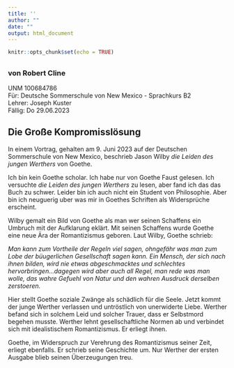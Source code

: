 ```yaml
---
title: ''
author: ""
date: ""
output: html_document
---
```


```r
knitr::opts_chunk$set(echo = TRUE)
```

## 
### von Robert Cline
UNM 100684786  
F&uuml;r:  Deutsche Sommerschule von New Mexico - Sprachkurs B2    
Lehrer:  Joseph Kuster  
F&auml;llig:  Do 29.06.2023  

## Die Große Kompromisslösung 

In einem Vortrag, gehalten am 9. Juni 2023 auf der Deutschen Sommerschule von New Mexico, beschrieb Jason Wilby *die Leiden des jungen Werthers* von Goethe. 

Ich bin kein Goethe scholar.  Ich habe nur von Goethe Faust gelesen.  Ich versuchte *die Leiden des jungen Werthers* zu lesen, aber fand ich das das Buch zu schwer.  Leider bin ich auch nicht ein Student von Philosophie.  Aber bin ich neuguerig uber was mir in Goethes Schriften als Widersprüche erscheint.

Wilby gemalt ein Bild von Goethe als man wer seinen Schaffens ein Umbruch mit der Aufklarung ekl&auml;rt.  Mit seinen Schaffens wurde Goethe eine neue Ära der Romantizismus geboren.    Laut Wilby, Goethe schrieb:  

*Man kann zum Vortheile der Regeln viel sagen, ohngef&auml;hr was man zum Lobe der b&uuml;ugerlichen Gesellschaft sagen kann.  Ein Mensch, der sich nach ihnen bilden, wird nie etwas abgeschmacktes und schlechtes hervorbringen...dagegen wird aber auch all Regel, man rede was man wolle, das wahre Gefuehl von Natur und den wahren Ausdruck derselben zerstoeren.*

Hier stellt Goethe soziale Zwänge als schädlich für die Seele.  Jetzt kommt der junge Werther verlassen und untröstlich von unerwiderte Liebe.  Werther befand sich in solchem Leid und solcher Trauer, dass er Selbstmord begehen musste. Werther lehnt gesellschaftliche Normen ab und verbindet sich mit idealistischem Romantizismus. Er erliegt ihnen.

Goethe, im Widerspruch zur Verehrung des Romantizismus seiner Zeit, erliegt ebenfalls. Er schrieb seine Geschichte um. Nur Werther der ersten Ausgabe blieb seinen Überzeugungen treu.

